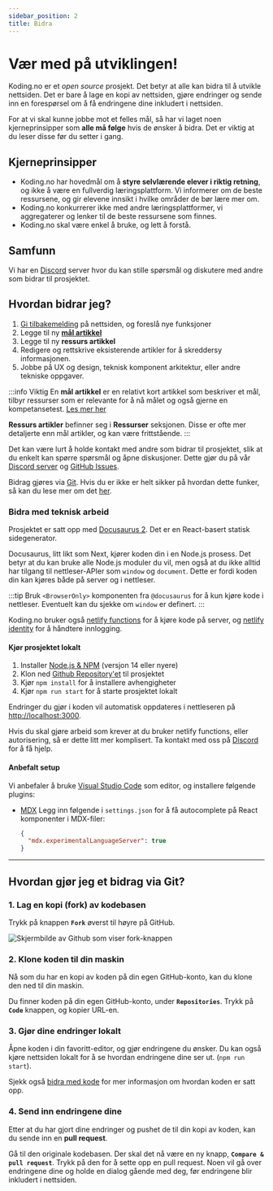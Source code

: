```yaml
---
sidebar_position: 2
title: Bidra
---
```



# Vær med på utviklingen!

Koding.no er et _open source_ prosjekt. Det betyr at alle kan bidra til å utvikle nettsiden.
Det er bare å lage en kopi av nettsiden, gjøre endringer og sende inn en forespørsel om å få endringene dine inkludert i nettsiden.

For at vi skal kunne jobbe mot et felles mål, så har vi laget noen kjerneprinsipper som **alle må følge** hvis de ønsker å bidra.
Det er viktig at du leser disse før du setter i gang.

## <Highlight>Kjerneprinsipper</Highlight>

- Koding.no har hovedmål om å **styre selvlærende elever i riktig retning**, og ikke å være en fullverdig læringsplattform.
  Vi informerer om de beste ressursene, og gir elevene innsikt i hvilke områder de bør lære mer om.
- Koding.no konkurrerer ikke med andre læringsplattformer, vi aggregaterer og lenker til de beste ressursene som finnes.
- Koding.no skal være enkel å bruke, og lett å forstå.

## Samfunn

Vi har en [Discord](https://discord.gg/8QH2Yz9) server hvor du kan stille spørsmål og diskutere med andre som bidrar til prosjektet.

## Hvordan bidrar jeg?

1. [Gi tilbakemelding](https://github.com/ryfylke-react-as/koding.no/issues) på nettsiden, og foreslå nye funksjoner
2. Legge til ny [**mål artikkel**](/ressurser/artikler/meta/maal-artikkel)
3. Legge til ny **ressurs artikkel**
4. Redigere og rettskrive eksisterende artikler for å skreddersy informasjonen.
5. Jobbe på UX og design, teknisk komponent arkitektur, eller andre tekniske oppgaver.

:::info Viktig
En **mål artikkel** er en relativt kort artikkel som beskriver et mål, tilbyr ressurser som er relevante for å nå målet og også gjerne en kompetansetest. [Les mer her](/ressurser/artikler/meta/maal-artikkel)

**Ressurs artikler** befinner seg i **Ressurser** seksjonen. Disse er ofte mer detaljerte enn mål artikler, og kan være frittstående.
:::

Det kan være lurt å holde kontakt med andre som bidrar til prosjektet, slik at du enkelt kan spørre spørsmål og åpne diskusjoner. Dette gjør du
på vår [Discord server](https://discord.gg/gxtAr4SzWs) og [GitHub Issues](https://github.com/ryfylke-react-as/koding.no/issues).

Bidrag gjøres via [Git](/ressurser/artikler/git). Hvis du er ikke er helt sikker på hvordan dette funker, så kan du lese mer om det [her](#hvordan-gjør-jeg-et-bidrag-via-git).

### Bidra med teknisk arbeid

Prosjektet er satt opp med [Docusaurus 2](https://docusaurus.io/docs). Det er en React-basert statisk sidegenerator.

Docusaurus, litt likt som Next, kjører koden din i en Node.js prosess. Det betyr at du kan bruke alle Node.js moduler du vil, men
også at du ikke alltid har tilgang til nettleser-APIer som `window` og `document`. Dette er fordi koden din kan kjøres både på server og i nettleser.

:::tip
Bruk `<BrowserOnly>` komponenten fra `@docusaurus` for å kun kjøre kode i nettleser. Eventuelt kan du sjekke om `window` er definert.
:::

Koding.no bruker også [netlify functions](https://www.netlify.com/products/functions/) for å kjøre kode på server, og [netlify identity](https://docs.netlify.com/visitor-access/identity/) for å håndtere innlogging.

#### Kjør prosjektet lokalt

1. Installer [Node.js & NPM](https://docs.npmjs.com/downloading-and-installing-node-js-and-npm) (versjon 14 eller nyere)
2. Klon ned [Github Repository'et](https://github.com/ryfylke-react-as/koding.no) til prosjektet
3. Kjør `npm install` for å installere avhengigheter
4. Kjør `npm run start` for å starte prosjektet lokalt

Endringer du gjør i koden vil automatisk oppdateres i nettleseren på [http://localhost:3000](http://localhost:3000).

Hvis du skal gjøre arbeid som krever at du bruker netlify functions, eller autorisering, så er dette litt mer komplisert. Ta kontakt med oss på [Discord](https://discord.gg/8QH2Yz9) for å få hjelp.

#### Anbefalt setup

Vi anbefaler å bruke [Visual Studio Code](https://code.visualstudio.com/) som editor, og installere følgende plugins:

- [MDX](https://marketplace.visualstudio.com/items?itemName=unifiedjs.vscode-mdx)
  Legg inn følgende i `settings.json` for å få autocomplete på React komponenter i MDX-filer:
  ```json
  {
    "mdx.experimentalLanguageServer": true
  }
  ```

---

## Hvordan gjør jeg et bidrag via Git?

### 1. Lag en kopi (fork) av kodebasen

Trykk på knappen **`Fork`** øverst til høyre på GitHub.

<img
  src="/img/fork.png"
  alt="Skjermbilde av Github som viser fork-knappen"
/>

### 2. Klone koden til din maskin

Nå som du har en kopi av koden på din egen GitHub-konto, kan du klone den ned til din maskin.

Du finner koden på din egen GitHub-konto, under **`Repositories`**. Trykk på **`Code`** knappen, og kopier URL-en.

### 3. Gjør dine endringer lokalt

Åpne koden i din favoritt-editor, og gjør endringene du ønsker. Du kan også kjøre nettsiden lokalt for å se hvordan
endringene dine ser ut. (`npm run start`).

Sjekk også [bidra med kode](#bidra-med-kode) for mer informasjon om hvordan koden er satt opp.

### 4. Send inn endringene dine

Etter at du har gjort dine endringer og pushet de til din kopi av koden, kan du sende inn en **pull request**.

Gå til den originale kodebasen. Der skal det nå være en ny knapp, **`Compare & pull request`**. Trykk på den for å sette opp en pull request.
Noen vil gå over endringene dine og holde en dialog gående med deg, før endringene blir inkludert i nettsiden.
